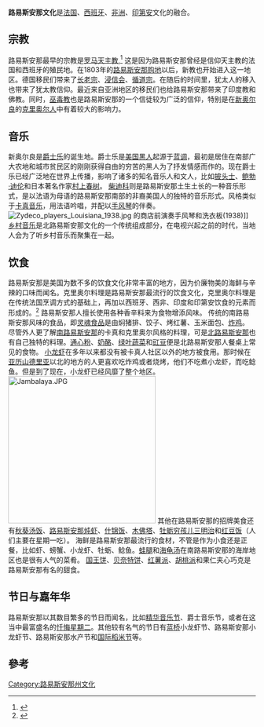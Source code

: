{{copyedit|time=2014-02-03T08:08:13+00:00}}
'''路易斯安那文化'''是[[法国|法国]]、[[西班牙|西班牙]]、[[非洲|非洲]]、[[印第安|印第安]]文化的融合。

==宗教==
路易斯安那最早的宗教是[[罗马天主教|罗马天主教]],<ref>{{Cite web |url=http://www.city-data.com/states/Louisiana-Religions.html |title=存档副本 |access-date=2014-02-03 |archive-date=2021-04-21 |archive-url=https://web.archive.org/web/20210421201602/http://www.city-data.com/states/Louisiana-Religions.html |dead-url=no }}</ref> 这是因为路易斯安那曾经是信仰天主教的法国和西班牙的殖民地。在1803年的[[路易斯安那购地|路易斯安那购地]]以后，新教也开始进入这一地区。德国移民们带来了[[长老宗|长老宗]]、[[浸信会|浸信会]]、[[循道宗|循道宗]]。在随后的时间里，犹太人的移入也带来了犹太教信仰。最近来自亚洲地区的移民们也给路易斯安那带来了印度教和佛教。同时，[[巫毒教|巫毒教]]也是路易斯安那的一个信徒较为广泛的信仰，特别是在[[新奥尔良|新奥尔良]]的[[克里奥尔人|克里奥尔人]]中有着较大的影响力。

==音乐==
{{see also|爵士乐}}
新奥尔良是[[爵士乐|爵士乐]]的诞生地。爵士乐是[[美国黑人|美国黑人]]起源于[[蓝调|蓝调]]，最初是居住在南部广大农地和城市贫民区的刚刚获得自由的穷苦的黑人为了抒发情感而作的。现在爵士乐已经广泛地在世界上传播，影响了诸多的知名音乐人和文人，比如[[披头士|披头士]]、[[鲍勃·迪伦|鲍勃·迪伦]]和日本著名作家[[村上春树|村上春树]]。
[[柴迪科|柴迪科]]则是路易斯安那土生土长的一种音乐形式，是以法语为母语的路易斯安那南部的非裔美国人的独特的音乐形式。风格类似于[[卡真音乐|卡真音乐]]，用法语吟唱，并配以[[手风琴|手风琴]]的伴奏。[[File:Zydeco_players_Louisiana_1938.jpg|thumb]] 的商店前演奏手风琴和洗衣板(1938)]]
[[乡村音乐|乡村音乐]]是北路易斯安那文化的一个传统组成部分，在电视兴起之前的时代，当地人会为了听乡村音乐而聚集在一起。

==饮食==
路易斯安那是美国为数不多的饮食文化非常丰富的地方，因为价廉物美的海鲜与辛辣的口味而闻名。克里奥尔料理是路易斯安那最流行的饮食文化，克里奥尔料理是在传统法国烹调方式的基础上，再加以西班牙、西非、印度和印第安饮食的元素而形成的。<ref>{{Cite web |url=http://www.foodtimeline.org/statefoods.html#louisiana |title=存档副本 |access-date=2014-02-03 |archive-date=2021-05-02 |archive-url=https://web.archive.org/web/20210502040842/https://www.foodtimeline.org/statefoods.html#louisiana |dead-url=no }}</ref> 路易斯安那人擅长使用各种香辛料来为食物增添风味。
传统的南路易斯安那风味的食品，即[[灵魂食品|灵魂食品]]是由焖猪排、饺子、烤红薯、玉米面包、[[炸鸡|炸鸡]]。
尽管外人更了解[[南路易斯安那|南路易斯安那]]的卡真和克里奥尔风格的料理，可是[[北路易斯安那|北路易斯安那]]也有自己独特的料理。[[通心粉|通心粉]]、[[奶酪|奶酪]]、[[绿叶蔬菜|绿叶蔬菜]]和[[豇豆|豇豆]]便是北路易斯安那人餐桌上常见的食物。
[[小龙虾|小龙虾]]在多年以来都没有被卡真人社区以外的地方被食用。那时候在[[亚历山德里亚|亚历山德里亚]]以北的地方的人更喜欢吃炸鸡或者烧烤，他们不吃煮小龙虾，而吃鲶鱼。但是到了现在，小龙虾已经风靡了整个地区。[[File:Jambalaya.JPG|300px]]
其他在路易斯安那的招牌美食还有[[秋葵汤饭|秋葵汤饭]]、[[路易斯安那炖虾|路易斯安那炖虾]]、[[什锦饭|什锦饭]]、[[木佛塔|木佛塔]]、[[牡蛎穷孩儿三明治|牡蛎穷孩儿三明治]]和[[红豆饭|红豆饭]]（人们主要在星期一吃）。
海鲜是路易斯安那最流行的食材，不管是作为小食还是正餐，比如虾、螃蟹、小龙虾、牡蛎、鲶鱼。[[蛙腿|蛙腿]]和[[海龟汤|海龟汤]]在南路易斯安那的海岸地区也是很有人气的菜肴。
[[国王饼|国王饼]]、[[贝奈特饼|贝奈特饼]]、[[红薯派|红薯派]]、[[胡桃派|胡桃派]]和果仁夹心巧克是路易斯安那有名的甜食。

==节日与嘉年华==
路易斯安那以其数目繁多的节日而闻名，比如[[精华音乐节|精华音乐节]]、爵士音乐节，或者在这当中最富盛名的[[忏悔星期二|忏悔星期二]]。其他较有名气的节日有[[蓝桥|蓝桥]]小龙虾节、路易斯安那小龙虾节、路易斯安那水产节和[[国际稻米节|国际稻米节]]等。
==參考==
<references/>

[[Category:路易斯安那州文化|Category:路易斯安那州文化]]